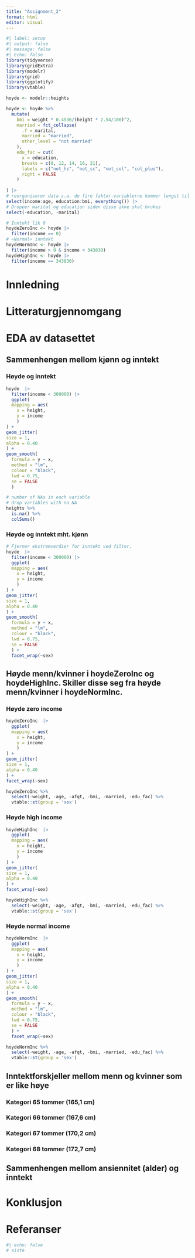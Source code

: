 ```yaml
---
title: "Assignment_2"
format: html
editor: visual
---
```


```r
#| label: setup
#| output: false
#| message: false
#| Echo: false
library(tidyverse)
library(gridExtra)
library(modelr)
library(grid)
library(ggplotify)
library(vtable)
```

```r
hoyde <- modelr::heights

hoyde <- hoyde %>%
  mutate(
    bmi = weight * 0.4536/(height * 2.54/100)^2,
    married = fct_collapse(
      .f = marital,
      married = "married",
      other_level = "not married"
    ),
    edu_fac = cut(
      x = education,
      breaks = c(0, 12, 14, 16, 21),
      labels = c("not_hs", "not_cc", "not_col", "col_plus"),
      right = FALSE
    )
    
) |>
# reorganiserer data s.a. de fire faktor-variablerne kommer lengst til høyre
select(income:age, education:bmi, everything()) |>
# Dropper marital og education siden disse ikke skal brukes
select(-education, -marital)

# Inntekt lik 0
hoydeZeroInc <- hoyde |>
  filter(income == 0)
# «Normal» inntekt
hoydeNormInc <- hoyde |>
  filter(income > 0 & income < 343830)
hoydeHighInc <- hoyde |>
  filter(income == 343830)
```

# Innledning

# Litteraturgjennomgang

# EDA av datasettet

## Sammenhengen mellom kjønn og inntekt

### Høyde og inntekt

```r
hoyde  |>
  filter(income < 300000) |> 
  ggplot(
  mapping = aes(
    x = height,
    y = income
    )
) + 
geom_jitter(
size = 1, 
alpha = 0.40 
) +
geom_smooth(
  formula = y ~ x,
  method = "lm",
  colour = "black",
  lwd = 0.75,
  se = FALSE
  )
```

```r
# number of NAs in each variable
# drop variables with no NA
heights %>% 
  is.na() %>% 
  colSums()
```

### Høyde og inntekt mht. kjønn

```r
# Fjerner ekstremverdier for inntekt ved filter.
hoyde  |>
  filter(income < 300000) |> 
  ggplot(
  mapping = aes(
    x = height,
    y = income
    )
) + 
geom_jitter(
size = 1, 
alpha = 0.40 
) +
geom_smooth(
  formula = y ~ x,
  method = "lm",
  colour = "black",
  lwd = 0.75,
  se = FALSE
  ) +
  facet_wrap(~sex)
```

## Høyde menn/kvinner i hoydeZeroInc og hoydeHighInc. Skiller disse seg fra høyde menn/kvinner i hoydeNormInc.

### Høyde zero income

```r
hoydeZeroInc  |>
  ggplot(
  mapping = aes(
    x = height,
    y = income
    )
) + 
geom_jitter(
size = 1, 
alpha = 0.40 
) +
facet_wrap(~sex)
```

```r
hoydeZeroInc %>% 
  select(-weight, -age, -afqt, -bmi, -married, -edu_fac) %>% 
  vtable::st(group = 'sex')
```

### Høyde high income

```r
hoydeHighInc  |>
  ggplot(
  mapping = aes(
    x = height,
    y = income
    )
) + 
geom_jitter(
size = 1, 
alpha = 0.40 
) +
facet_wrap(~sex)
```

```r
hoydeHighInc %>% 
  select(-weight, -age, -afqt, -bmi, -married, -edu_fac) %>% 
  vtable::st(group = 'sex')
```

### Høyde normal income

```r
hoydeNormInc  |>
  ggplot(
  mapping = aes(
    x = height,
    y = income
    )
) + 
geom_jitter(
size = 1, 
alpha = 0.40 
) +
geom_smooth(
  formula = y ~ x,
  method = "lm",
  colour = "black",
  lwd = 0.75,
  se = FALSE
  ) +
  facet_wrap(~sex)
```

```r
hoydeNormInc %>% 
  select(-weight, -age, -afqt, -bmi, -married, -edu_fac) %>% 
  vtable::st(group = 'sex')
```

## Inntektforskjeller mellom menn og kvinner som er like høye

### Kategori 65 tommer (165,1 cm)

### Kategori 66 tommer (167,6 cm)

### Kategori 67 tommer (170,2 cm)

### Kategori 68 tommer (172,7 cm)

## Sammenhengen mellom ansiennitet (alder) og inntekt

# Konklusjon

# Referanser

```r
#| echo: false
# siste
```
